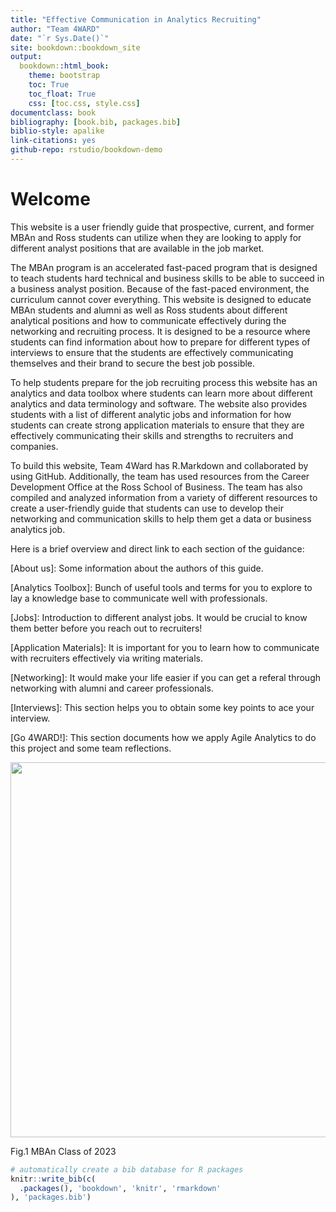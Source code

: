 ```yaml
--- 
title: "Effective Communication in Analytics Recruiting"
author: "Team 4WARD"
date: "`r Sys.Date()`"
site: bookdown::bookdown_site
output:
  bookdown::html_book:
    theme: bootstrap
    toc: True
    toc_float: True
    css: [toc.css, style.css]
documentclass: book
bibliography: [book.bib, packages.bib]
biblio-style: apalike
link-citations: yes
github-repo: rstudio/bookdown-demo
---
```


# Welcome
This website is a user friendly guide that prospective, current, and former MBAn and Ross students can utilize when they are looking to apply for different analyst positions that are available in the job market. 

The MBAn program is an accelerated fast-paced program that is designed to teach students hard technical and business skills to be able to succeed in a business analyst position. Because of the fast-paced environment, the curriculum cannot cover everything. This website is designed to educate MBAn students and alumni as well as Ross students about different analytical positions and how to communicate effectively during the networking and recruiting process. It is designed to be a resource where students can find information about how to prepare for different types of interviews to ensure that the students are effectively communicating themselves and their brand to secure the best job possible. 

To help students prepare for the  job recruiting process this website has an analytics and data toolbox where students can learn more about different analytics and data terminology and software. The website also provides students with a list of different analytic jobs and information for how students can create strong application materials to ensure that they are effectively communicating their skills and strengths to recruiters and companies. 

To build this website, Team 4Ward has R.Markdown and collaborated by using  GitHub.  Additionally, the team has used resources from the Career Development Office at the Ross School of Business. The team has also compiled and analyzed information from a variety of different resources to create a user-friendly guide that students can use to develop their networking and communication skills to help them get a data or business analytics job. 

Here is a brief overview and direct link to each section of the guidance:

[About us]\: Some information about the authors of this guide.

[Analytics Toolbox]\: Bunch of useful tools and terms for you to explore to lay a knowledge base to communicate well with professionals.

[Jobs]\: Introduction to different analyst jobs. It would be crucial to know them better before you reach out to recruiters!

[Application Materials]\: It is important for you to learn how to communicate with recruiters effectively via writing materials.

[Networking]\: It would make your life easier if you can get a referal through networking with alumni and career professionals.

[Interviews]\: This section helps you to obtain some key points to ace your interview.

[Go 4WARD!]\: This section documents how we apply Agile Analytics to do this project and some team reflections.


<div align= "center"><img src="MBAn.jpg" width="800" height="600" />

Fig.1 MBAn Class of 2023
</div>

```r
# automatically create a bib database for R packages
knitr::write_bib(c(
  .packages(), 'bookdown', 'knitr', 'rmarkdown'
), 'packages.bib')
```
